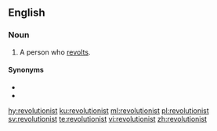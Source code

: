 ==English==

===Noun===
{{en-noun}}

# A person who [[revolt]]s.

====Synonyms====
* {{l|en|revolutionary}}
* {{l|en|subversive}}

[[hy:revolutionist]]
[[ku:revolutionist]]
[[ml:revolutionist]]
[[pl:revolutionist]]
[[sv:revolutionist]]
[[te:revolutionist]]
[[vi:revolutionist]]
[[zh:revolutionist]]